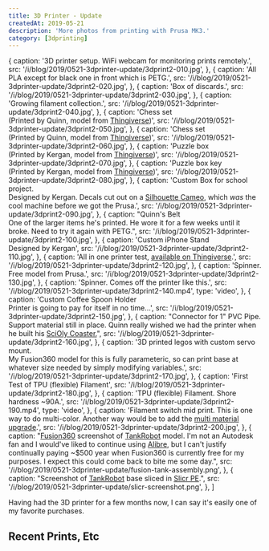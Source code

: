 ```yaml
---
title: 3D Printer - Update
createdAt: 2019-05-21
description: 'More photos from printing with Prusa MK3.'
category: [3dprinting]
---
```



  {
    caption: '3D printer setup. WiFi webcam for monitoring prints remotely.',
    src: '/i/blog/2019/0521-3dprinter-update/3dprint2-010.jpg',
  },
  {
    caption: 'All PLA except for black one in front which is PETG.',
    src: '/i/blog/2019/0521-3dprinter-update/3dprint2-020.jpg',
  },
  {
    caption: 'Box of discards.',
    src: '/i/blog/2019/0521-3dprinter-update/3dprint2-030.jpg',
  },
  {
    caption: 'Growing filament collection.',
    src: '/i/blog/2019/0521-3dprinter-update/3dprint2-040.jpg',
  },
  {
    caption:
      'Chess set <br/> (Printed by Quinn, model from <a href="https://www.thingiverse.com/">Thingiverse</a>)',
    src: '/i/blog/2019/0521-3dprinter-update/3dprint2-050.jpg',
  },
  {
    caption:
      'Chess set <br/> (Printed by Quinn, model from <a href="https://www.thingiverse.com/">Thingiverse</a>)',
    src: '/i/blog/2019/0521-3dprinter-update/3dprint2-060.jpg',
  },
  {
    caption:
      'Puzzle box <br/> (Printed by Kergan, model from <a href="https://www.thingiverse.com/">Thingiverse</a>)',
    src: '/i/blog/2019/0521-3dprinter-update/3dprint2-070.jpg',
  },
  {
    caption:
      'Puzzle box key <br/> (Printed by Kergan, model from <a href="https://www.thingiverse.com/">Thingiverse</a>)',
    src: '/i/blog/2019/0521-3dprinter-update/3dprint2-080.jpg',
  },
  {
    caption:
      'Custom Box for school project. <br/> Designed by Kergan. Decals cut out on a <a href="https://www.silhouetteamerica.com/shop/machines/cameo">Silhouette Cameo</a>, which <i>was</i> the cool machine before we got the Prusa.',
    src: '/i/blog/2019/0521-3dprinter-update/3dprint2-090.jpg',
  },
  {
    caption:
      "Quinn's Belt</br> One of the larger items he's printed. He wore it for a few weeks until it broke. Need to try it again with PETG.",
    src: '/i/blog/2019/0521-3dprinter-update/3dprint2-100.jpg',
  },
  {
    caption: 'Custom iPhone Stand<br/>Designed by Kergan',
    src: '/i/blog/2019/0521-3dprinter-update/3dprint2-110.jpg',
  },
  {
    caption:
      'All in one printer test, <a href="https://www.thingiverse.com/thing:2656594">available on Thingiverse</a>.',
    src: '/i/blog/2019/0521-3dprinter-update/3dprint2-120.jpg',
  },
  {
    caption: 'Spinner. Free model from Prusa.',
    src: '/i/blog/2019/0521-3dprinter-update/3dprint2-130.jpg',
  },
  {
    caption: 'Spinner. Comes off the printer like this.',
    src: '/i/blog/2019/0521-3dprinter-update/3dprint2-140.mp4',
    type: 'video',
  },
  {
    caption: 'Custom Coffee Spoon Holder<br/>Printer is going to pay for itself in no time...',
    src: '/i/blog/2019/0521-3dprinter-update/3dprint2-150.jpg',
  },
  {
    caption:
      "Connector for 1\" PVC Pipe. Support material still in place. Quinn really wished we had the printer when he built his <a href='https://photos.kaliatech.com/Random/2019/IMG_20190202_062814.jpg'>SciOly Coaster.</a>",
    src: '/i/blog/2019/0521-3dprinter-update/3dprint2-160.jpg',
  },
  {
    caption:
      '3D printed legos with custom servo mount. <br/> My Fusion360 model for this is fully parameteric, so can print base at whatever size needed by simply modifying variables.',
    src: '/i/blog/2019/0521-3dprinter-update/3dprint2-170.jpg',
  },
  {
    caption: 'First Test of TPU (flexible) Filament',
    src: '/i/blog/2019/0521-3dprinter-update/3dprint2-180.jpg',
  },
  {
    caption: 'TPU (flexible) Filament. Shore hardness ~90A.',
    src: '/i/blog/2019/0521-3dprinter-update/3dprint2-190.mp4',
    type: 'video',
  },
  {
    caption:
      'Filament switch mid print. This is one way to do multi-color. Another way would be to add the <a href="https://shop.prusa3d.com/en/upgrades/183-original-prusa-i3-mk25smk3s-multi-material-2s-upgrade-kit-mmu2s.html">multi material upgrade</a>.',
    src: '/i/blog/2019/0521-3dprinter-update/3dprint2-200.jpg',
  },
  {
    caption:
      "<a href='https://www.autodesk.com/products/fusion-360'>Fusion360</a> screenshot of <a href='/blog/2020/tankrobot-fpv'>TankRobot</a> model. I'm not an Autodesk fan and I would've liked to continue using <a href='https://www.alibre.com/'>Alibre</a>, but I can't justify continually paying ~$500 year when Fusion360 is currently free for my purposes. I expect this could come back to bite me some day.",
    src: '/i/blog/2019/0521-3dprinter-update/fusion-tank-assembly.png',
  },
  {
    caption:
      "Screenshot of <a href='/blog/2020/tankrobot-fpv'>TankRobot</a> base sliced in <a href='https://www.prusa3d.com/slic3r-prusa-edition/'>Slicr PE</a>.",
    src: '/i/blog/2019/0521-3dprinter-update/slicr-screenshot.png',
  },
]

<div class="row">
  <div class="col">
    <p>
      Having had the 3D printer for a few months now, I can say it's easily one of my favorite
      purchases.
    </p>
  </div>
</div>

<h2>Recent Prints, Etc</h2>

<BlogPhotosSimple photos={photos} />
